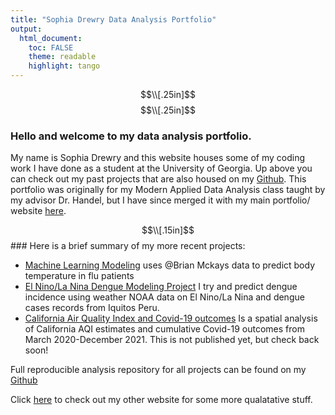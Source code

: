 ```yaml
---
title: "Sophia Drewry Data Analysis Portfolio"
output: 
  html_document:
    toc: FALSE
    theme: readable
    highlight: tango
---
```




<script>
   $(document).ready(function() {
     $head = $('#header');
     $head.prepend('<img src=\"files/logo.png\" style=\"float: right; border: none; width: 150px;\"/>')
   });
</script>
$$\\[.25in]$$
$$\\[.25in]$$

###  Hello and welcome to my data analysis portfolio. 
My name is Sophia Drewry and this website houses some of my coding work I have done as a student at the University of Georgia. 
Up above you can check out my past projects that are also housed on my [Github](https://github.com/sophiadrew). This portfolio was originally for my Modern Applied Data Analysis class taught by my advisor Dr. Handel, but I have since merged it with my main portfolio/ website [here](http://sophiadrewry.com/). 

$$\\[.15in]$$
### Here is a brief summary of my more recent projects:

 - [Machine Learning Modeling](https://sophiadrew.github.io/SophiaPDrewry-MADA-Portfolio/files/analysis3%20copy.html) uses @Brian Mckays data to predict body temperature in flu patients
 - [El Nino/La Nina Dengue Modeling Project](https://sophiadrew.github.io/SophiaPDrewry-MADA-Portfolio/files/manuscript%20copy.html) I try and predict dengue incidence using weather NOAA data on El Nino/La Nina and dengue cases records from Iquitos Peru. 
 - [California Air Quality Index and Covid-19 outcomes](/) Is a spatial analysis of California AQI estimates and cumulative Covid-19 outcomes from March 2020-December 2021. This is not published yet, but check back soon!
 
Full reproducible analysis repository for all projects can be found on my [Github](https://github.com/sophiadrew)

Click [here](http://sophiadrewry.com/) to check out my other website for some more qualatative stuff.


<center>
</center>